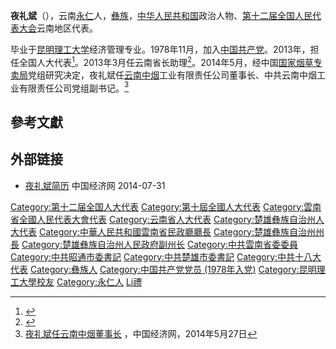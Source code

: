 '''夜礼斌'''（{{bd|1957年||}}），云南[[永仁县|永仁]]人，[[彝族|彝族]]，[[中华人民共和国|中华人民共和国]]政治人物、[[第十二届全国人民代表大会|第十二届全国人民代表大会]]云南地区代表。

毕业于[[昆明理工大学|昆明理工大学]]经济管理专业。1978年11月，加入[[中国共产党|中国共产党]]。2013年，担任全国人大代表<ref>{{cite news|title=全国人大代表信息-夜礼斌|url=http://210.82.31.1:8084/delegate/viewDelegate.action?dbid=122385|accessdate=2013-04-05|newspaper=全国人大网|archive-url=https://web.archive.org/web/20160617005356/http://www.npc.gov.cn/delegate/viewDelegate.action?dbid=122385|archive-date=2016-06-17|dead-url=yes}}</ref>。2013年3月任云南省长助理<ref>{{cite web|accessdate=2014-06-22|url=http://district.ce.cn/newarea/sddy/201303/13/t20130313_24195131.shtml|title=夜礼斌任云南省长助理|publisher=中国经济网|archive-date=2018-10-04|archive-url=https://web.archive.org/web/20181004201552/http://district.ce.cn/newarea/sddy/201303/13/t20130313_24195131.shtml|dead-url=no}}</ref>。2014年5月，经中国[[国家烟草专卖局|国家烟草专卖局]]党组研究决定，夜礼斌任[[云南中烟|云南中烟]]工业有限责任公司董事长、中共云南中烟工业有限责任公司党组副书记。<ref>[http://district.ce.cn/newarea/sddy/201405/27/t20140527_2883347.shtml 夜礼斌任云南中烟董事长] {{Wayback|url=http://district.ce.cn/newarea/sddy/201405/27/t20140527_2883347.shtml |date=20181004201520 }}，中国经济网，2014年5月27日</ref>

==參考文獻==
{{reflist}}
==外部链接==
*[http://district.ce.cn/zt/rwk/sf/yn/rs/201402/11/t20140211_2278368.shtml 夜礼斌简历 ] {{Wayback|url=http://district.ce.cn/zt/rwk/sf/yn/rs/201402/11/t20140211_2278368.shtml |date=20190811235608 }} 中国经济网 2014-07-31
{{中国政治人物小作品}}
{{DEFAULTSORT:Ye夜}}
[[Category:第十二届全国人大代表|Category:第十二届全国人大代表]]
[[Category:第十屆全國人大代表|Category:第十屆全國人大代表]]
[[Category:雲南省全國人民代表大會代表|Category:雲南省全國人民代表大會代表]]
[[Category:云南省人大代表|Category:云南省人大代表]]
[[Category:楚雄彝族自治州人大代表|Category:楚雄彝族自治州人大代表]]
[[Category:中華人民共和國雲南省民政廳廳長|Category:中華人民共和國雲南省民政廳廳長]]
[[Category:楚雄彝族自治州州長|Category:楚雄彝族自治州州長]]
[[Category:楚雄彝族自治州人民政府副州长|Category:楚雄彝族自治州人民政府副州长]]
[[Category:中共雲南省委委員|Category:中共雲南省委委員]]
[[Category:中共昭通市委書記|Category:中共昭通市委書記]]
[[Category:中共楚雄市委書記|Category:中共楚雄市委書記]]
[[Category:中共十八大代表|Category:中共十八大代表]]
[[Category:彝族人|Category:彝族人]]
[[Category:中国共产党党员_(1978年入党)|Category:中国共产党党员 (1978年入党)]]
[[Category:昆明理工大學校友|Category:昆明理工大學校友]]
[[Category:永仁人|Category:永仁人]]
[[Category:夜姓|Li禮]]